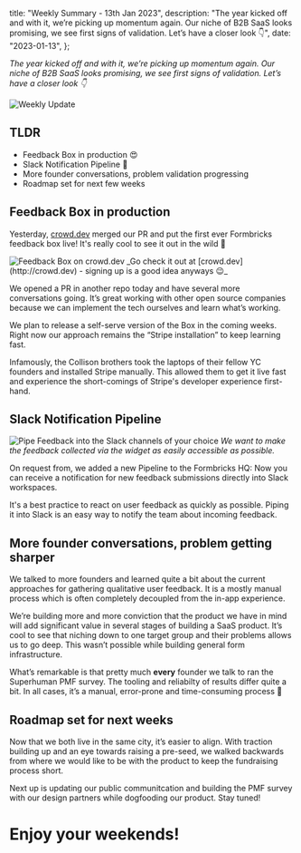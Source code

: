 

  title: "Weekly Summary - 13th Jan 2023",
  description:
    "The year kicked off and with it, we’re picking up momentum again. Our niche of B2B SaaS looks promising, we see first signs of validation. Let’s have a closer look 👇",
  date: "2023-01-13",
};

_The year kicked off and with it, we’re picking up momentum again. Our niche of B2B SaaS looks promising, we see first signs of validation. Let’s have a closer look 👇_

<Image src={HeaderImage} alt="Weekly Update" className="rounded-lg" />

## TLDR

- Feedback Box in production 😍
- Slack Notification Pipeline 🚀
- More founder conversations, problem validation progressing
- Roadmap set for next few weeks

## Feedback Box in production

Yesterday, [crowd.dev](http://crowd.dev) merged our PR and put the first ever Formbricks feedback box live! It's really cool to see it out in the wild 🐅

<Image src={CrowdDev} alt="Feedback Box on crowd.dev" className="rounded-lg" />
_Go check it out at [crowd.dev](http://crowd.dev) - signing up is a good idea anyways 😉_

We opened a PR in another repo today and have several more conversations going. It’s great working with other open source companies because we can implement the tech ourselves and learn what’s working.

We plan to release a self-serve version of the Box in the coming weeks. Right now our approach remains the “Stripe installation” to keep learning fast.

<Callout title="The Stripe Installation" type="note">
  Infamously, the Collison brothers took the laptops of their fellow YC founders and installed Stripe
  manually. This allowed them to get it live fast and experience the short-comings of Stripe's developer
  experience first-hand.
</Callout>

## Slack Notification Pipeline

<Image
  src={SlackPipeline}
  alt="Pipe Feedback into the Slack channels of your choice"
  className="rounded-lg"
/>
_We want to make the feedback collected via the widget as easily accessible as possible._

On request from, we added a new Pipeline to the Formbricks HQ: Now you can receive a notification for new feedback submissions directly into Slack workspaces.

It's a best practice to react on user feedback as quickly as possible. Piping it into Slack is an easy way to notify the team about incoming feedback.

## More founder conversations, problem getting sharper

We talked to more founders and learned quite a bit about the current approaches for gathering qualitative user feedback. It is a mostly manual process which is often completely decoupled from the in-app experience.

We’re building more and more conviction that the product we have in mind will add significant value in several stages of building a SaaS product. It’s cool to see that niching down to one target group and their problems allows us to go deep. This wasn’t possible while building general form infrastructure.

What’s remarkable is that pretty much **every** founder we talk to ran the Superhuman PMF survey. The tooling and reliabilty of results differ quite a bit. In all cases, it’s a manual, error-prone and time-consuming process 👀

## Roadmap set for next weeks

Now that we both live in the same city, it’s easier to align. With traction building up and an eye towards raising a pre-seed, we walked backwards from where we would like to be with the product to keep the fundraising process short.

Next up is updating our public communitcation and building the PMF survey with our design partners while dogfooding our product. Stay tuned!

##

# Enjoy your weekends!

<NewsletterSignup />

